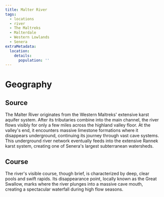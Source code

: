 ```yaml
---
title: Malter River
tags:
  - locations
  - river
  - The Maltreks
  - Malterdale
  - Western Lowlands
  - Senera
extraMetadata:
  location:
    details:
      population: ''
---
```



# Geography

## Source

The Malter River originates from the Western Maltreks' extensive karst aquifer
system. After its tributaries combine into the main channel, the river flows
visibly for only a few miles across the highland valley floor. At the valley's
end, it encounters massive limestone formations where it disappears underground,
continuing its journey through vast cave systems. This underground river network
eventually feeds into the extensive Rannek karst system, creating one of Senera's
largest subterranean watersheds.

## Course

The river's visible course, though brief, is characterized by deep, clear pools
and swift rapids. Its disappearance point, locally known as the Great Swallow,
marks where the river plunges into a massive cave mouth, creating a spectacular
waterfall during high flow seasons.

